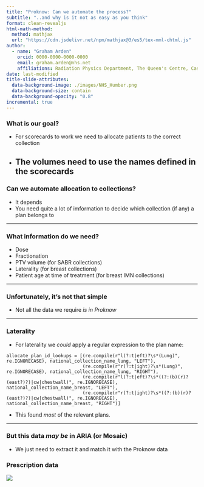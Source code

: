 ```yaml
---
title: "Proknow: Can we automate the process?"
subtitle: "..and why is it not as easy as you think"
format: clean-revealjs
html-math-method:
  method: mathjax
  url: "https://cdn.jsdelivr.net/npm/mathjax@3/es5/tex-mml-chtml.js"
author:
  - name: "Graham Arden"
    orcid: 0000-0000-0000-0000
    email: graham.arden@nhs.net
    affiliations: Radiation Physics Department, The Queen's Centre, Castle Hill Hospital
date: last-modified
title-slide-attributes:
  data-background-image: ./images/NHS_Humber.png
  data-background-size: contain
  data-background-opacity: "0.8"
incremental: true
---
```


### What is our goal?
- For scorecards to work we need to allocate patients to the correct collection
- The volumes need to use the names defined in the scorecards
---

### Can we automate allocation to collections?

- It depends
- You need quite a lot of imformation to decide which collection (if any) a plan belongs to
  
---

### What information do we need?

  - Dose
  - Fractionation
  - PTV volume (for SABR collections)
  - Laterality (for breast collections)
  - Patient age at time of treatment (for breast IMN collections)

---

### Unfortunately, it's not that simple
::: {.nonincremental}
- Not all the data we require _is in Proknow_


---


### Laterality

- For laterality we _could_ apply a regular expression to the plan name:

```.python

allocate_plan_id_lookups = [(re.compile(r"l(?:t|eft)?\s*(Lung)", re.IGNORECASE), national_collection_name_lung, "LEFT"),
                            (re.compile(r"r(?:t|ight)?\s*(Lung)", re.IGNORECASE), national_collection_name_lung, "RIGHT"),
                            (re.compile(r"l(?:t|eft)?\s*((?:(b)(r)?(east?)?)|cw|chestwall)", re.IGNORECASE), national_collection_name_breast, "LEFT"),
                            (re.compile(r"r(?:t|ight)?\s*((?:(b)(r)?(east?)?)|cw|chestwall)", re.IGNORECASE), national_collection_name_breast, "RIGHT")]
```

- This found _most_ of the relevant plans.

:::

---

### But this data _may be_ in ARIA (or Mosaic)

- We just need to extract it and match it with the Proknow data

### Prescription data
::: {.nonincremental}
![](./images/NHS21_prescription.PNG)
:::

  